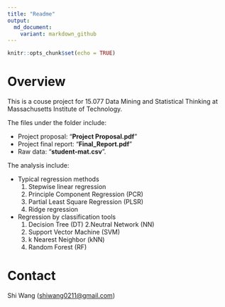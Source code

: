 ```yaml
---  
title: "Readme"
output: 
  md_document:
    variant: markdown_github
---
```


```r
knitr::opts_chunk$set(echo = TRUE)
```

# Overview

This is a couse project for 15.077 Data Mining and Statistical Thinking at Massachusetts Institute of Technology. 

The files under the folder include:

* Project proposal: "**Project Proposal.pdf**"
* Project final report: "**Final_Report.pdf**"
* Raw data: "**student-mat.csv**".

The analysis include:

* Typical regression methods
  1. Stepwise linear regression
  2. Principle Component Regression (PCR)
  3. Partial Least Square Regression (PLSR)
  4. Ridge regression

* Regression by classification tools
  1. Decision Tree (DT)
  2.Neutral Network (NN)
  3. Support Vector Machine (SVM)
  4. k Nearest Neighbor (kNN)
  5. Random Forest (RF)

# Contact

Shi Wang (<shiwang0211@gmail.com>)
